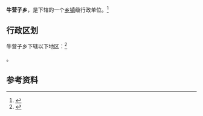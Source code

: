{{中国乡级行政区|21/13/82/209/000}}

'''牛营子乡'''，是{{PRC admin/fullname|21/13/82/209/000|3}}下辖的一个[[乡镇|乡镇]]级行政单位。<ref>{{PRC admin/ref sgc|{{PRC admin/parent|21/13/82/209/000}}}}</ref>

== 行政区划 ==

牛营子乡下辖以下地区：<ref>{{PRC admin/ref sgc|21/13/82/209/000}}</ref>

{{PRC admin/children|21/13/82/209/000}}。

== 参考资料 ==

{{reflist}}

{{行政区划小作品}}
{{PRC admin/navcat|21/13/82/209/000}}